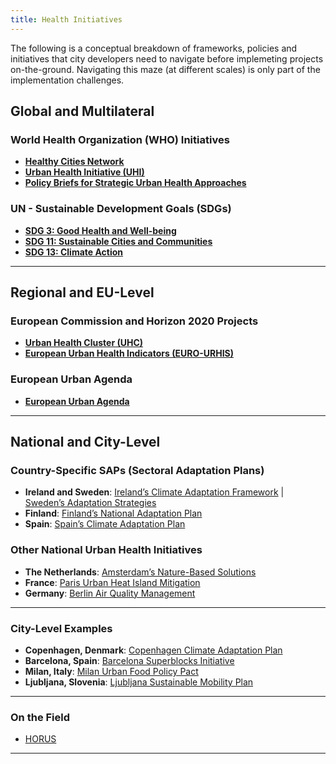 ```yaml
---
title: Health Initiatives
---
```

The following is a conceptual breakdown of frameworks, policies and initiatives that city developers need to navigate before implemeting projects on-the-ground. Navigating this maze (at different scales) is only part of the implementation challenges. 

:::{.panel-tabset}
## **Global and Multilateral**

### **World Health Organization (WHO) Initiatives**
- [**Healthy Cities Network**](https://www.who.int/initiatives/healthy-cities)  
- [**Urban Health Initiative (UHI)**](https://www.who.int/initiatives/urban-health-initiative)  
- [**Policy Briefs for Strategic Urban Health Approaches**](https://www.who.int/teams/social-determinants-of-health/urban-health/policy-briefs)

### **UN - Sustainable Development Goals (SDGs)**
- [**SDG 3: Good Health and Well-being**](https://sdgs.un.org/goals/goal3)  
- [**SDG 11: Sustainable Cities and Communities**](https://sdgs.un.org/goals/goal11)  
- [**SDG 13: Climate Action**](https://sdgs.un.org/goals/goal13)

---

## **Regional and EU-Level**

### **European Commission and Horizon 2020 Projects**
- [**Urban Health Cluster (UHC)**](https://www.urban-health.eu)  
- [**European Urban Health Indicators (EURO-URHIS)**](https://cordis.europa.eu/project/id/223711/reporting)

### **European Urban Agenda**
- [**European Urban Agenda**](https://ec.europa.eu/futurium/en/urban-agenda)

---

## **National and City-Level**

### **Country-Specific SAPs (Sectoral Adaptation Plans)**
- **Ireland and Sweden**: [Ireland's Climate Adaptation Framework](https://www.gov.ie/en/policy-information/3e563-climate-action-and-adaptation/) | [Sweden's Adaptation Strategies](https://www.smhi.se/en/climate/swedish-national-knowledge-centre-for-climate-change-adaptation)  
- **Finland**: [Finland's National Adaptation Plan](https://ym.fi/en/adaptation-to-climate-change)  
- **Spain**: [Spain's Climate Adaptation Plan](https://www.miteco.gob.es/en/cambio-climatico/temas/impactos-vulnerabilidad-y-adaptacion)

### **Other National Urban Health Initiatives**
- **The Netherlands**: [Amsterdam’s Nature-Based Solutions](https://amsterdamcityclimate.com/nature-based-solutions/)  
- **France**: [Paris Urban Heat Island Mitigation](https://www.paris.fr/pages/paris-face-au-changement-climatique-3014)  
- **Germany**: [Berlin Air Quality Management](https://www.berlin.de/sen/uvk/en/environment/air/air-quality-plans/)

---

### **City-Level Examples**
- **Copenhagen, Denmark**: [Copenhagen Climate Adaptation Plan](https://en.klimatilpasning.dk/)  
- **Barcelona, Spain**: [Barcelona Superblocks Initiative](https://ajuntament.barcelona.cat/ecologiaurbana/en/what-we-do-and-why/public-space/superblocks)  
- **Milan, Italy**: [Milan Urban Food Policy Pact](https://www.milanurbanfoodpolicypact.org/)  
- **Ljubljana, Slovenia**: [Ljubljana Sustainable Mobility Plan](https://www.ljubljana.si/en/ljubljana-for-you/environmental-protection/)

---

### **On the Field**
- [HORUS](https://horus-urbanhealth.eu/)

---


:::